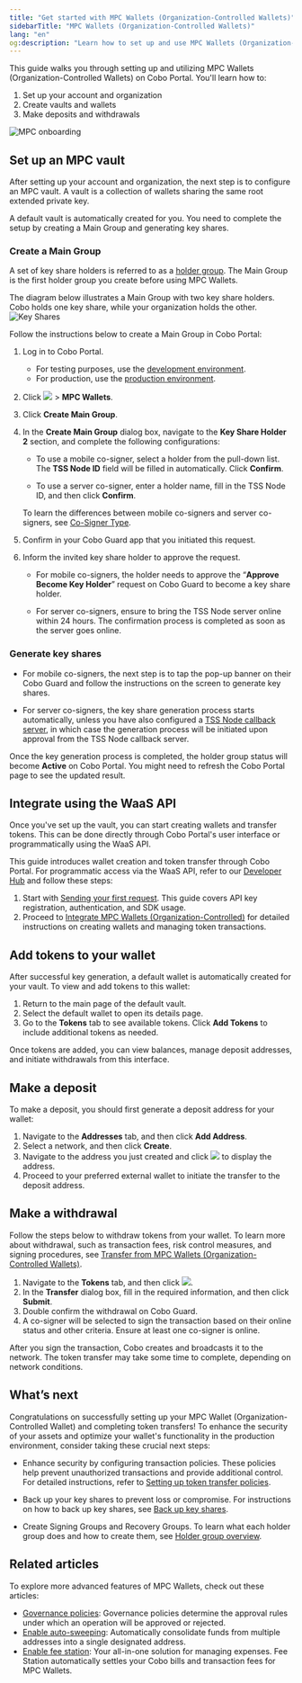 ```yaml
---
title: "Get started with MPC Wallets (Organization-Controlled Wallets)"
sidebarTitle: "MPC Wallets (Organization-Controlled Wallets)"
lang: "en"
og:description: "Learn how to set up and use MPC Wallets (Organization-Controlled Wallets) on Cobo Portal."
---
```


This guide walks you through setting up and utilizing MPC Wallets (Organization-Controlled Wallets) on Cobo Portal. You'll learn how to:

1. Set up your account and organization
2. Create vaults and wallets
3. Make deposits and withdrawals

<img src="/en/images/get-started/MPC-onboarding.png" className="diagram" alt="MPC onboarding"/>

<Snippet />


## Set up an MPC vault

After setting up your account and organization, the next step is to configure an MPC vault. A vault is a collection of wallets sharing the same root extended private key. 

A default vault is automatically created for you. You need to complete the setup by creating a Main Group and generating key shares.

### Create a Main Group

A set of key share holders is referred to as a [holder group](/en/portal/mpc-wallets/ocw/holder-group-overview). The Main Group is the first holder group you create before using MPC Wallets.

The diagram below illustrates a Main Group with two key share holders. Cobo holds one key share, while your organization holds the other.
<img src="/en/images/get-started/key-shares.svg" className="diagram" alt="Key Shares"/>

Follow the instructions below to create a Main Group in Cobo Portal:
1. Log in to Cobo Portal.
      * For testing purposes, use the [development environment](https://portal.dev.cobo.com/login).
      * For production, use the [production environment](https://portal.cobo.com/login).
2. Click <img src="/en/images/mpc-wallet/wallets-icon.svg" className="icon"></img> > **MPC Wallets**.
3. Click **Create Main Group**.
4. In the **Create Main Group** dialog box, navigate to the **Key Share Holder 2** section, and complete the following configurations:

    - To use a mobile co-signer, select a holder from the pull-down list. The **TSS Node ID** field will be filled in automatically. Click **Confirm**.

    - To use a server co-signer, enter a holder name, fill in the TSS Node ID, and then click **Confirm**.

    To learn the differences between mobile co-signers and server co-signers, see [Co-Signer Type](/en/portal/mpc-wallets/ocw/holder-group-main-group#signer-type).

5. Confirm in your Cobo Guard app that you initiated this request.

6. Inform the invited key share holder to approve the request.

   - For mobile co-signers, the holder needs to approve the “**Approve Become Key Holder**” request on Cobo Guard to become a key share holder.

   - For server co-signers, ensure to bring the TSS Node server online within 24 hours. The confirmation process is completed as soon as the server goes online.

### Generate key shares


* For mobile co-signers, the next step is to tap the pop-up banner on their Cobo Guard and follow the instructions on the screen to generate key shares.

* For server co-signers, the key share generation process starts automatically, unless you have also configured a [TSS Node callback server](https://www.cobo.com/developers/v2/guides/mpc-wallets/server-co-signer/callback-server-overview), in which case the generation process will be initiated upon approval from the TSS Node callback server. 

Once the key generation process is completed, the holder group status will become **Active** on Cobo Portal. You might need to refresh the Cobo Portal page to see the updated result.


## Integrate using the WaaS API

Once you've set up the vault, you can start creating wallets and transfer tokens. This can be done directly through Cobo Portal's user interface or programmatically using the WaaS API.

This guide introduces wallet creation and token transfer through Cobo Portal. For programmatic access via the WaaS API, refer to our [Developer Hub](https://www.cobo.com/developers/v2/) and follow these steps:

1. Start with [Sending your first request](https://www.cobo.com/developers/v2/guides/get-started/get-started-with-waas). This guide covers API key registration, authentication, and SDK usage.
2. Proceed to [Integrate MPC Wallets (Organization-Controlled)](https://www.cobo.com/developers/v2/guides/mpc-wallets/get-started-ocw) for detailed instructions on creating wallets and managing token transactions.


## Add tokens to your wallet

After successful key generation, a default wallet is automatically created for your vault. To view and add tokens to this wallet:

1. Return to the main page of the default vault.
2. Select the default wallet to open its details page.
3. Go to the **Tokens** tab to see available tokens. Click **Add Tokens** to include additional tokens as needed.

Once tokens are added, you can view balances, manage deposit addresses, and initiate withdrawals from this interface.


## Make a deposit

To make a deposit, you should first generate a deposit address for your wallet:

1. Navigate to the **Addresses** tab, and then click **Add Address**.
2. Select a network, and then click **Create**.
3. Navigate to the address you just created and click <img src="/en/images/mpc-wallet/icon_deposit.svg" className="icon"></img> to display the address.
4. Proceed to your preferred external wallet to initiate the transfer to the deposit address.

## Make a withdrawal

Follow the steps below to withdraw tokens from your wallet. To learn more about withdrawal, such as transaction fees, risk control measures, and signing procedures, see [Transfer from MPC Wallets (Organization-Controlled Wallets)](/en/portal/transfers/from-mpc-wallets).

1. Navigate to the **Tokens** tab, and then click <img src="/en/images/mpc-wallet/icon_withdraw.svg" className="icon"></img>.
2. In the **Transfer** dialog box, fill in the required information, and then click **Submit**.
3. Double confirm the withdrawal on Cobo Guard.
4. A co-signer will be selected to sign the transaction based on their online status and other criteria. Ensure at least one co-signer is online.

After you sign the transaction, Cobo creates and broadcasts it to the network. The token transfer may take some time to complete, depending on network conditions.

## What’s next

Congratulations on successfully setting up your MPC Wallet (Organization-Controlled Wallet) and completing token transfers! To enhance the security of your assets and optimize your wallet's functionality in the production environment, consider taking these crucial next steps:

* Enhance security by configuring transaction policies. These policies help prevent unauthorized transactions and provide additional control. For detailed instructions, refer to [Setting up token transfer policies](/en/portal/risk-controls/off-chain-tx-set-transfer).

* Back up your key shares to prevent loss or compromise. For instructions on how to back up key shares, see [Back up key shares](/en/portal/mpc-wallets/ocw/back-up-key-share-groups).

* Create Signing Groups and Recovery Groups. To learn what each holder group does and how to create them, see [Holder group overview](/en/portal/mpc-wallets/ocw/holder-group-overview).


## Related articles

To explore more advanced features of MPC Wallets, check out these articles:

* [Governance policies](/en/portal/organization/governance-intro): Governance policies determine the approval rules under which an operation will be approved or rejected.
* [Enable auto-sweeping](/en/portal/mpc-wallets/ocw/auto-sweep-overview): Automatically consolidate funds from multiple addresses into a single designated address.
* [Enable fee station](/en/portal/fee-station/introduction): Your all-in-one solution for managing expenses. Fee Station automatically settles your Cobo bills and transaction fees for MPC Wallets.